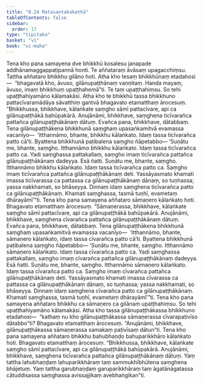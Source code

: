 ```yaml
---
title: "8.24 Matasantakakathā"
tableOfContents: false
sidebar:
  order: 17
type: "tipitaka"
basket: "vi"
book: "vi-maha"
---
```



<DynamicBreadcrumb />

<Division number="367" book="vi-maha">

<Paragraph number="1707" book="vi-maha">
Tena kho pana samayena dve bhikkhū kosalesu janapade addhānamaggappaṭipannā honti. Te aññataraṃ āvāsaṃ upagacchiṃsu. Tattha aññataro bhikkhu gilāno hoti. Atha kho tesaṃ bhikkhūnaṃ etadahosi—  “bhagavatā kho, āvuso, gilānupaṭṭhānaṃ vaṇṇitaṃ. Handa mayaṃ, āvuso, imaṃ bhikkhuṃ upaṭṭhahemā”ti. Te taṃ upaṭṭhahiṃsu. So tehi upaṭṭhahiyamāno kālamakāsi. Atha kho te bhikkhū tassa bhikkhuno pattacīvaramādāya sāvatthiṃ gantvā bhagavato etamatthaṃ ārocesuṃ. “Bhikkhussa, bhikkhave, kālaṅkate saṃgho sāmī pattacīvare, api ca gilānupaṭṭhākā bahūpakārā. Anujānāmi, bhikkhave, saṃghena ticīvarañca pattañca gilānupaṭṭhākānaṃ dātuṃ. Evañca pana, bhikkhave, dātabbaṃ. Tena gilānupaṭṭhākena bhikkhunā saṃghaṃ upasaṅkamitvā evamassa vacanīyo—  ‘itthannāmo, bhante, bhikkhu kālaṅkato. Idaṃ tassa ticīvarañca patto cā’ti. Byattena bhikkhunā paṭibalena saṃgho ñāpetabbo—
</Paragraph>

<Paragraph number="1708" book="vi-maha">
‘Suṇātu me, bhante, saṃgho. Itthannāmo bhikkhu kālaṅkato. Idaṃ tassa ticīvarañca patto ca. Yadi saṃghassa pattakallaṃ, saṃgho imaṃ ticīvarañca pattañca gilānupaṭṭhākānaṃ dadeyya. Esā ñatti.
</Paragraph>

<Paragraph number="1709" book="vi-maha">
Suṇātu me, bhante, saṃgho. Itthannāmo bhikkhu kālaṅkato. Idaṃ tassa ticīvarañca patto ca. Saṃgho imaṃ ticīvarañca pattañca gilānupaṭṭhākānaṃ deti. Yassāyasmato khamati imassa ticīvarassa ca pattassa ca gilānupaṭṭhākānaṃ dānaṃ, so tuṇhassa; yassa nakkhamati, so bhāseyya.
</Paragraph>

<Paragraph number="1710" book="vi-maha">
Dinnaṃ idaṃ saṃghena ticīvarañca patto ca gilānupaṭṭhākānaṃ. Khamati saṃghassa, tasmā tuṇhī, evametaṃ dhārayāmī’”ti.
</Paragraph>

</Division>
<Division number="368" book="vi-maha">

<Paragraph number="1711" book="vi-maha">
Tena kho pana samayena aññataro sāmaṇero kālaṅkato hoti. Bhagavato etamatthaṃ ārocesuṃ. “Sāmaṇerassa, bhikkhave, kālaṅkate saṃgho sāmī pattacīvare, api ca gilānupaṭṭhākā bahūpakārā. Anujānāmi, bhikkhave, saṃghena cīvarañca pattañca gilānupaṭṭhākānaṃ dātuṃ. Evañca pana, bhikkhave, dātabbaṃ. Tena gilānupaṭṭhākena bhikkhunā saṃghaṃ upasaṅkamitvā evamassa vacanīyo—  ‘itthannāmo, bhante, sāmaṇero kālaṅkato, idaṃ tassa cīvarañca patto cā’ti. Byattena bhikkhunā paṭibalena saṃgho ñāpetabbo—
</Paragraph>

<Paragraph number="1712" book="vi-maha">
‘Suṇātu me, bhante, saṃgho. Itthannāmo sāmaṇero kālaṅkato. Idaṃ tassa cīvarañca patto ca. Yadi saṃghassa pattakallaṃ, saṃgho imaṃ cīvarañca pattañca gilānupaṭṭhākānaṃ dadeyya. Esā ñatti.
</Paragraph>

<Paragraph number="1713" book="vi-maha">
Suṇātu me, bhante, saṃgho. Itthannāmo sāmaṇero kālaṅkato. Idaṃ tassa cīvarañca patto ca. Saṃgho imaṃ cīvarañca pattañca gilānupaṭṭhākānaṃ deti. Yassāyasmato khamati imassa cīvarassa ca pattassa ca gilānupaṭṭhākānaṃ dānaṃ, so tuṇhassa; yassa nakkhamati, so bhāseyya.
</Paragraph>

<Paragraph number="1714" book="vi-maha">
Dinnaṃ idaṃ saṃghena cīvarañca patto ca gilānupaṭṭhākānaṃ. Khamati saṃghassa, tasmā tuṇhī, evametaṃ dhārayāmī’”ti.
</Paragraph>

</Division>
<Division number="369" book="vi-maha">

<Paragraph number="1715" book="vi-maha">
Tena kho pana samayena aññataro bhikkhu ca sāmaṇero ca gilānaṃ upaṭṭhahiṃsu. So tehi upaṭṭhahiyamāno kālamakāsi. Atha kho tassa gilānupaṭṭhākassa bhikkhuno etadahosi—  “kathaṃ nu kho gilānupaṭṭhākassa sāmaṇerassa cīvarapaṭivīso dātabbo”ti? Bhagavato etamatthaṃ ārocesuṃ. “Anujānāmi, bhikkhave, gilānupaṭṭhākassa sāmaṇerassa samakaṃ paṭivīsaṃ dātun”ti.
</Paragraph>

<Paragraph number="1716" book="vi-maha">
Tena kho pana samayena aññataro bhikkhu bahubhaṇḍo bahuparikkhāro kālaṅkato hoti. Bhagavato etamatthaṃ ārocesuṃ. “Bhikkhussa, bhikkhave, kālaṅkate saṃgho sāmī pattacīvare, api ca gilānupaṭṭhākā bahūpakārā. Anujānāmi, bhikkhave, saṃghena ticīvarañca pattañca gilānupaṭṭhākānaṃ dātuṃ. Yaṃ tattha lahubhaṇḍaṃ lahuparikkhāraṃ taṃ sammukhībhūtena saṃghena bhājetuṃ. Yaṃ tattha garubhaṇḍaṃ garuparikkhāraṃ taṃ āgatānāgatassa cātuddisassa saṃghassa avissajjikaṃ avebhaṅgikan”ti.
</Paragraph>
</Division>